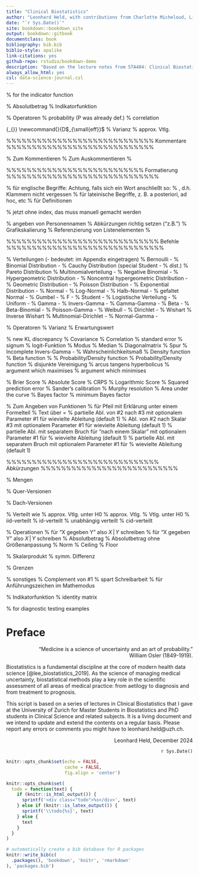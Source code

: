 ```yaml
--- 
title: "Clinical Biostatistics"
author: "Leonhard Held, with contributions from Charlotte Micheloud, Lisa Hofer, Stefanie von Felten, Samuel Pawel"
date: "`r Sys.Date()`"
site: bookdown::bookdown_site
output: bookdown::gitbook
documentclass: book
bibliography: bib.bib  
biblio-style: apalike
link-citations: yes
github-repo: rstudio/bookdown-demo
description: "Based on the lecture notes from STA404: Clinical Biostatistics."
always_allow_html: yes
csl: data-science-journal.csl
---
```


\usepackage[textsize=scriptsize]{todonotes}
\usepackage{geometry}
\usepackage{amsmath}
\usepackage{amssymb}
\usepackage{xifthen}
\usepackage{array}
\usepackage{ifthen}
\usepackage{dsfont} % for the indicator function
\newcommand{\given}{\,\vert\,} 
\def\SE{\mbox{se}}
\def\EF{\mbox{EF}}
\newcommand{\LOA}{\mbox{LoA}}
\newcommand{\LOAlow}{\mbox{LoA}_{\tiny \mbox{low}}}
\newcommand{\LOAup}{\mbox{LoA}_{\tiny \mbox{up}}}
\def\pobs{p_\mathrm{obs}}
\def\pexp{p_\mathrm{exp}}
\newcommand{\abs}[1]{\left\lvert#1\right\rvert} % Absolutbetrag
\newcommand{\Ind}{\mathsf{I}} % Indikatorfunktion

% Operatoren
\renewcommand{\P}{\operatorname{\mathsf{Pr}}} % probability (P was already def.)
\DeclareMathOperator{\Cor}{Cor} % correlation


\newcommand{\partials}[3][]{
  {\frac{d\,#2}{d\,#3}}
} 

\def\PE{\mbox{PE}}
\def\OR{\mbox{OR}}
\def\HR{\mbox{HR}}
\def\RR{\mbox{RR}}
\def\EF{\mbox{EF}}
\def\RV{\mbox{RV}}
\def\RD{\mbox{RD}}
\def\ARR{\mbox{ARR}}
\def\RRR{\mbox{RRR}}
\def\NNT{\mbox{NNT}}
{\widehat{#2}_{\scriptscriptstyle{ML}}}
\newcommand{\Deff}{D$_{\small{eff}}$ % Varianz
\newcommand{\sima}{\mathrel{\overset{a}{\thicksim}}} % approx. Vtlg.


%%%%%%%%%%%%%%%%%%%%%%%%%%%%% Kommentare %%%%%%%%%%%%%%%%%%%%%%%%%%%%%

% Zum Kommentieren
\newcommand{\komm}[1]{%
  \marginpar{\fbox{% mit Rahmen
    \begin{minipage}{1.4cm}  % Für automatischen Zeilenumbruch im Kommentar
      {\footnotesize\bfseries #1}
    \end{minipage}
  }
 }
}


% Zum Auskommentieren
\newcommand{\blanco}[1]{  }
%\usepackage[sumlimits, intlimits, namelimits]{amsmath}

%%%%%%%%%%%%%%%%%%%%%%%%%%% Formatierung %%%%%%%%%%%%%%%%%%%%%%%%%%%%%%

\newcommand{\alert}{}
\newcommand{\gqs}{}

% für englische Begriffe: Achtung, falls sich ein Wort anschließt so:
% \english{engWord}{}, d.h. Klammern nicht vergessen
\newcommand{\english}[1]{\glqq #1\grqq}

% für lateinische Begriffe, z. B. a posteriori, ad hoc, etc
\newcommand{\latin}[1]{\textit{#1}}

% für Definitionen
\newcommand{\define}[1]{\emph{#1}} % jetzt ohne index, das muss manuell gemacht werden

% angeben von Personennamen
\newcommand{\name}[1]{\textsc{#1}}

% Abkürzungen richtig setzen ("z.B.")
\newcommand{\abks}[1]{\mbox{\scriptsize #1}\xdot}
\newcommand{\abk}[1]{\mbox{#1}\xdot}
\DeclareRobustCommand\xdot{\futurelet\token\Xdot}
\def\Xdot{%
  \ifx\token\bgroup.%
  \else\ifx\token\egroup.%
  \else\ifx\token\/.%
  \else\ifx\token\ .%
  \else\ifx\token!.%
  \else\ifx\token,.%
  \else\ifx\token:.%
  \else\ifx\token;.%
  \else\ifx\token?.%
  \else\ifx\token/.%
  \else\ifx\token'.%
  \else\ifx\token).%
  \else\ifx\token-.%
  \else\ifx\token+.%
  \else\ifx\token~.%
  \else\ifx\token.%
  \else.\ %
  \fi\fi\fi\fi\fi\fi\fi\fi\fi\fi\fi\fi\fi\fi\fi\fi%
}

\newcommand{\etc}{\abk{etc}}
\newcommand{\Prof}{\abk{Prof}}
\newcommand{\Dr}{\abk{Dr}}
\newcommand{\vgl}{\abk{vgl}}
\newcommand{\zB}{\abk{z.\,B}}
\newcommand{\bzgl}{\abk{bzgl}}
\newcommand{\bzw}{\abk{bzw}}
\newcommand{\dH}{\abk{d.\,h}}
\newcommand{\ua}{\abk{u.\,a}}
\newcommand{\ca}{\abk{ca}}
\newcommand{\ggf}{\abk{ggf}}
\newcommand{\eg}{\abk{\latin{e.\,g}}}
\newcommand{\ie}{\abk{\latin{i.\,e}}}
\newcommand{\cf}{\abk{\latin{cf}}}

% Grafikskalierung
\newcommand{\graphicSize}[1]{\setkeys{Gin}{width = #1\textwidth, keepaspectratio}}
\newcommand{\fullwidth}{\setkeys{Gin}{width = \textwidth, keepaspectratio}}

\newlength{\halbebreite}
\setlength{\halbebreite}{\textwidth / 2 - 0.5cm}
\newcommand{\halfwidth}{\setkeys{Gin}{width = \halbebreite, keepaspectratio}}

% Referenzierung von Listenelementen
%\newcommand{\subref}[1]{\ref{#1})}

%%%%%%%%%%%%%%%%%%%%%%%%%%%%%% Befehle %%%%%%%%%%%%%%%%%%%%%%%%%%%%%%%

% Verteilungen (- bedeutet: im Appendix eingetragen)
\DeclareMathOperator{\Ber}{B} % Bernoulli -
\DeclareMathOperator{\Bin}{Bin} % Binomial Distribution -
\DeclareMathOperator{\Cauchy}{C} % Cauchy Distribution (special Student -
                                % dist.)
\DeclareMathOperator{\Par}{Par} % Pareto Distribution
\DeclareMathOperator{\Mult}{M} % Multinomialverteilung -
\DeclareMathOperator{\NegBin}{NBin} % Negative Binomial -
\DeclareMathOperator{\HypGeom}{HypGeom} % Hypergeometric Distribution -
\DeclareMathOperator{\NCHypGeom}{NCHypGeom} % Noncentral hypergeometric Distribution -
\DeclareMathOperator{\Geom}{Geom} % Geometric Distribution -
\DeclareMathOperator{\Po}{Po} % Poisson Distribution -
\DeclareMathOperator{\Exp}{Exp} % Exponential Distribution -
\DeclareMathOperator{\Nor}{N} % Normal -
\DeclareMathOperator{\LN}{LN} % Log-Normal -
\DeclareMathOperator{\HN}{HN} % Halb-Normal -
\DeclareMathOperator{\FN}{FN} % gefaltet Normal -
\DeclareMathOperator{\Gumbel}{Gu} % Gumbel -
\DeclareMathOperator{\F}{F} % F -
\DeclareMathOperator{\stud}{t} % Student -
\DeclareMathOperator{\Stud}{\stud}
\DeclareMathOperator{\Log}{Log} % Logistische Verteilung -
\DeclareMathOperator{\Uni}{U} % Uniform -
\DeclareMathOperator{\Ga}{G} % Gamma -
\DeclareMathOperator{\IG}{IG} % Invers-Gamma -
\DeclareMathOperator{\Gg}{Gg} % Gamma-Gamma -
\DeclareMathOperator{\Be}{Be} % Beta -
\DeclareMathOperator{\BeB}{BeB} % Beta-Binomial -
\DeclareMathOperator{\PoG}{PoG} % Poisson-Gamma -
\DeclareMathOperator{\Wb}{Wb} % Weibull -
\DeclareMathOperator{\Dir}{D} % Dirichlet -
\DeclareMathOperator{\Wish}{Wi} % Wishart
\DeclareMathOperator{\InvWish}{IWi} % Inverse Wishart
\DeclareMathOperator{\MultDir}{MD} % Multinomial-Dirichlet -
\DeclareMathOperator{\NoG}{NG} % Normal-Gamma -

% Operatoren
\DeclareMathOperator{\Var}{Var} % Varianz
\DeclareMathOperator{\E}{\mathsf{E}} % Erwartungswert
\newcommand{\KLD}[2]{\mathsf{D}(#1 \parallel{} #2)} % new KL discrepancy
\DeclareMathOperator{\Cov}{Cov} % Covariance
\DeclareMathOperator{\Corr}{Corr} % Correlation
\DeclareMathOperator{\se}{se}   % standard error
\DeclareMathOperator{\sign}{sign} % signum
\DeclareMathOperator{\logit}{logit} % logit-Funktion
\DeclareMathOperator{\Mod}{Mod} % Modus
\DeclareMathOperator{\Med}{Med} % Median
\DeclareMathOperator{\diag}{diag} % Diagonalmatrix
\DeclareMathOperator{\trace}{tr} % Spur
\DeclareMathOperator{\IncIG}{IncIG} % Incomplete Invers-Gamma -
\renewcommand{\P}{\operatorname{\mathsf{Pr}}} % Wahrscheinlichkeitsmaß
\newcommand{\p}{f} % Density function
\newcommand{\B}{\operatorname{{B}}} % Beta function
%\newcommand{\Lik}{\operatorname{\mathsf{L}}} % Probability/Density function
\newcommand{\Lik}{L} % Probability/Density function
\DeclareMathOperator{\dotcup}{\dot{\cup}} % disjunkte Vereinigung
\DeclareMathOperator{\arctanh}{arctanh} % arcus tangens hyperbolicus
\DeclareMathOperator*{\argmax}{arg\,max} % argument which maximises
\DeclareMathOperator*{\argmin}{arg\,min} % argument which minimises

\DeclareMathOperator{\BS}{BS} % Brier Score
\DeclareMathOperator{\AS}{AS} % Absolute Score
\DeclareMathOperator{\CRPS}{CRPS} % CRPS
\DeclareMathOperator{\LS}{LS} % Logarithmic Score
\DeclareMathOperator{\SPE}{SPE} % Squared prediction error
\DeclareMathOperator{\SC}{SC} % Sander's calibration
\DeclareMathOperator{\MR}{MR} % Murphy resolution
\DeclareMathOperator{\AUC}{AUC} % Area under the curve
\DeclareMathOperator{\BF}{BF} % Bayes factor
\DeclareMathOperator{\mBF}{mBF} % minimum Bayes factor



% Zum Angeben von Funktionen
\newcommand{\funktion}[5]{%
	\begin{tabular}[t]{lrcl}
	$#1$~: & $#2$ & $\longrightarrow$ & $#3$\\
	& $#4$ & $\longmapsto$ & $#5$
	\end{tabular}}

% für Pfeil mit Erklärung unter einem Formelteil
\newcommand{\underarrow}[2]{%
 \underset{\begin{subarray}{c} \uparrow\\ #1 \end{subarray}}{#2}%
}

% Text über =
\newcommand{\overequal}[1]{\overset{\text{#1}}{=}}

% partielle Abl. von #2 nach #3 mit optionalem Parameter #1 für wievielte Ableitung (default 1)
\newcommand{\partialv}[3][1]{%
% \ifthenelse{#1 = 1}{\frac{\partial\,#2}{\partial\,#3}}{\frac{\partial^{#1} #2}{\partial\,#3^{#1}}}
\ifthenelse{#1 = 1}{\frac{\partial #2}{\partial #3}}{\frac{\partial^{#1} #2}{\partial #3^{#1}}}
}

% Abl. von #2 nach Skalar #3 mit optionalem Parameter #1 für wievielte Ableitung (default 1)
\newcommand{\partials}[3][1]{%
%% \ifthenelse{#1 = 1}{\frac{d\,#2}{d\,#3}}{\frac{d^{#1} #2}{d\,#3^{#1}}}
\ifthenelse{#1 = 1}{\frac{d #2}{d #3}}{\frac{d^{#1} #2}{d #3^{#1}}}
}

% partielle Abl. mit separatem Bruch für "nach einem Skalar" mit optionalem Parameter #1 für
% wievielte Ableitung (default 1)
\newcommand{\dseps}[2][1]{%
% \ifthenelse{#1 = 1}{\frac{d}{d\,#2}}{\frac{d^{#1}}{d\,#2^{#1}}}
\ifthenelse{#1 = 1}{\frac{d}{d #2}}{\frac{d^{#1}}{d #2^{#1}}}
}

% partielle Abl. mit separatem Bruch mit optionalem Parameter #1 für
% wievielte Ableitung (default 1)
\newcommand{\dsepv}[2][1]{%
% \ifthenelse{#1 = 1}{\frac{\partial\,}{\partial\,#2}}{\frac{\partial^{#1}}{\partial\,#2^{#1}}}
\ifthenelse{#1 = 1}{\frac{\partial}{\partial #2}}{\frac{\partial^{#1}}{\partial #2^{#1}}}
}

%%%%%%%%%%%%%%%%%%%%%%%%%%%%%% Abkürzungen %%%%%%%%%%%%%%%%%%%%%%%%%%%

% Mengen
\newcommand{\mcf}{\mathcal{F}}
\newcommand{\ve}{\varepsilon}
\newcommand{\C}{\mathbb{C}}
\newcommand{\R}{\mathbb{R}}
\newcommand{\Q}{\mathbb{Q}}
\newcommand{\Z}{\mathbb{Z}}
\newcommand{\N}{\mathbb{N}}
\newcommand{\0}{\emptyset}
\newcommand{\Tau}{\mathcal{T}}

% Quer-Versionen
\newcommand{\deltaq}{\bar{\delta}}
\newcommand{\xq}{\bar{x}}
\newcommand{\Xq}{\bar{X}}
\newcommand{\yq}{\bar{y}}
\newcommand{\Yq}{\bar{Y}}
\newcommand{\eq}{\bar{e}}

% Dach-Versionen
\newcommand{\xd}{\hat{x}}
\newcommand{\Xd}{\hat{X}}
\newcommand{\yd}{\hat{y}}
\newcommand{\Yd}{\hat{Y}}
\newcommand{\bd}{{\hat{\beta}}}
\newcommand{\ad}{{\hat{\alpha}}}
\newcommand{\pid}{\hat{\pi}}
\newcommand{\sd}{{\hat{\sigma}}}
\newcommand{\sda}{\hat{\sigma}_{\hat{\alpha}}}
\newcommand{\sdb}{\hat{\sigma}_{\hat{\beta}}}

\newcommand{\ml}[2][1]{% % für Maximum-Likelihood-Schätzer von #1
\ifthenelse{#1 = 1}%
 {\hat{#2}_{\scriptscriptstyle{\text{ML}}}}%
 {\hat{#2}^{#1}_{\scriptscriptstyle{\text{ML}}}}% z.B. für sigmadach^2
}
\newcommand{\map}[2][0]{% % für MAP-Schätzer von #1
\ifthenelse{#1 = 0}%
 {\hat{#2}_{\scriptscriptstyle{\text{MAP}}}}%
 {\hat{#2}_{{\scriptscriptstyle{\text{MAP}}_{#1}}}}% z.B. für sigmadach^2
}
\newcommand{\mpm}[2][0]{% % für MAP-Schätzer von #1
\ifthenelse{#1 = 0}%
 {\hat{#2}_{\scriptscriptstyle{\text{MPM}}}}%
 {\hat{#2}_{{\scriptscriptstyle{\text{MPM}}_{#1}}}}% z.B. für sigmadach^2
}

\newcommand{\myround}[2][1]{\format{#2,nsmall=#1,digits=#1}}

% Verteilt wie
\newcommand{\simah}{\stackrel{a}{\underset{H_0}{\thicksim}}} % approx. Vtlg. unter H0
\newcommand{\sima}{\mathrel{\overset{\text{a}}{\thicksim}}} % approx. Vtlg.
\newcommand{\simh}{\mathrel{\underset{H_0}{\thicksim}}} % Vtlg. unter H0
\newcommand{\simiid}{\mathrel{\overset{\text{iid}}{\thicksim}}} % iid-verteilt
\newcommand{\simid}{\mathrel{\overset{\text{id}}{\thicksim}}} % id-verteilt
\newcommand{\simind}{\mathrel{\overset{\text{ind}}{\thicksim}}} % unabhängig verteilt
\newcommand{\simcid}{\mathrel{\overset{\text{cid}}{\thicksim}}} % cid-verteilt

% Operationen
\newcommand{\given}{\,\vert\,} % für "X gegeben Y" also $X\given Y$ schreiben
\newcommand{\semicolon}{\,;\,} % für "X gegeben Y" also $X\given Y$ schreiben
\newcommand{\s}{\setminus}
\newcommand{\entspricht}{\mathrel{\widehat{=}}}
\newcommand{\abs}[1]{\left\lvert#1\right\rvert} % Absolutbetrag
\newcommand{\absmall}[1]{\lvert#1\rvert} % Absolutbetrag ohne Größenanpassung
\newcommand{\norm}[1]{\left\lVert#1\right\rVert} % Norm
\newcommand{\ceil}[1]{\left\lceil#1\right\rceil} % Ceiling
\newcommand{\floor}[1]{\left\lfloor#1\right\rfloor} % Floor
\newcommand{\sprod}[1]{\left\langle#1\right\rangle} % Skalarprodukt
\newcommand{\sdiff}{\bigtriangleup} % symm. Differenz

% Grenzen
\newcommand{\cupg}{\bigcup\limits}
\newcommand{\capg}{\bigcap\limits}

% sonstiges
\newcommand{\com}[1]{\left(#1\right)^c} % Complement von #1
\newcommand{\upvp}{\upvarphi}
\newcommand{\vpnorm}{\upvp}
\newcommand{\vp}{\phi}
\newcommand{\vt}{\vartheta}
\newcommand{\midt}[1]{\quad\text{#1}\quad} % spart Schreibarbeit
\newcommand{\glqm}{\text{``}} % für Anführungszeichen im Mathemodus
\newcommand{\grqm}{\text{''}}
\newcommand{\Ind}[2]{\mathsf{I}_{#2}(#1)} % Indikatorfunktion
\newcommand{\IdMat}{\boldsymbol{\mathrm{I}}} % identity matrix

% for diagnostic testing examples
\newcommand{\Dp}{\mbox{$D+$}}
\newcommand{\Dm}{\mbox{$D-$}}
\newcommand{\Tp}{\mbox{$T+$}}
\newcommand{\Tm}{\mbox{$T-$}}

# Preface {-}

<div style="text-align: right;">
"Medicine is a science of uncertainty and an art of probability." <br>
William Osler (1849-1919).
</div>

Biostatistics is a fundamental discipline at the core of modern health
data science [@lee_biostatistics_2019]. As the science of
managing medical uncertainty, biostatistical methods play a key
role in the scientific assessment of all areas of medical
practice: from aetilogy to diagnosis and from treatment to prognosis. 

This script is based on a series of lectures in Clinical Biostatistics
that I gave at the University of Zurich for Master Students in
Biostatistics and PhD students in Clinical Science and related
subjects. It is a living document and we intend to update and extend
the contents on a regular basis. Please report any errors or comments
you might have to leonhard.held@uzh.ch. 



<div style="text-align: right;">
  Leonhard Held, December 2024
  
  `r Sys.Date()`
</div>











```r
knitr::opts_chunk$set(echo = FALSE,
                      cache = FALSE, 
                      fig.align = 'center')

knitr::opts_chunk$set(
  todo = function(text) {
    if (knitr::is_html_output()) {
      sprintf('<div class="todo">%s</div>', text)
    } else if (knitr::is_latex_output()) {
      sprintf('\\todo{%s}', text)
    } else {
      text
    }
  }
)
```


```r
# automatically create a bib database for R packages
knitr::write_bib(c(
  .packages(), 'bookdown', 'knitr', 'rmarkdown'
), 'packages.bib')
```
